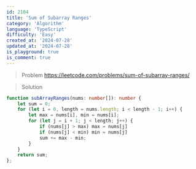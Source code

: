 ```yaml
---
id: 2104
title: 'Sum of Subarray Ranges'
category: 'Algorithm'
language: 'TypeScript'
difficulty: 'Easy'
created_at: '2024-07-28'
updated_at: '2024-07-28'
is_playground: true
is_comment: true
---
```


> Problem
https://leetcode.com/problems/sum-of-subarray-ranges/

> Solution

``` typescript
function subArrayRanges(nums: number[]): number {
    let sum = 0;
    for (let i = 0, length = nums.length; i < length - 1; i++) {
        let max = nums[i], min = nums[i];
        for (let j = i + 1; j < length; j++) {
            if (nums[j] > max) max = nums[j]
            if (nums[j] < min) min = nums[j]
            sum += max - min;
        }
    }
    return sum;
};
```
